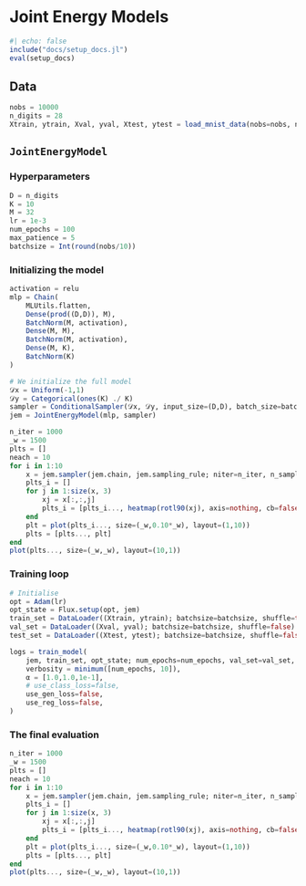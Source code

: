 
# Joint Energy Models

```julia
#| echo: false
include("docs/setup_docs.jl")
eval(setup_docs)
```

## Data

```julia
nobs = 10000
n_digits = 28
Xtrain, ytrain, Xval, yval, Xtest, ytest = load_mnist_data(nobs=nobs, n_digits=n_digits)
```

## `JointEnergyModel`

### Hyperparameters

```julia
D = n_digits               
K = 10                      
M = 32
lr = 1e-3                
num_epochs = 100
max_patience = 5            
batchsize = Int(round(nobs/10))
```

### Initializing the model

```julia
activation = relu
mlp = Chain(
    MLUtils.flatten,
    Dense(prod((D,D)), M),
    BatchNorm(M, activation),
    Dense(M, M),
    BatchNorm(M, activation),
    Dense(M, K),
    BatchNorm(K)
)

# We initialize the full model
𝒟x = Uniform(-1,1)
𝒟y = Categorical(ones(K) ./ K)
sampler = ConditionalSampler(𝒟x, 𝒟y, input_size=(D,D), batch_size=batch_size)
jem = JointEnergyModel(mlp, sampler)
```

```julia
n_iter = 1000
_w = 1500
plts = []
neach = 10
for i in 1:10
    x = jem.sampler(jem.chain, jem.sampling_rule; niter=n_iter, n_samples=neach)
    plts_i = []
    for j in 1:size(x, 3)
        xj = x[:,:,j]
        plts_i = [plts_i..., heatmap(rotl90(xj), axis=nothing, cb=false)]
    end
    plt = plot(plts_i..., size=(_w,0.10*_w), layout=(1,10))
    plts = [plts..., plt]
end
plot(plts..., size=(_w,_w), layout=(10,1))
```

### Training loop

```julia
# Initialise 
opt = Adam(lr)
opt_state = Flux.setup(opt, jem)
train_set = DataLoader((Xtrain, ytrain); batchsize=batchsize, shuffle=true)
val_set = DataLoader((Xval, yval); batchsize=batchsize, shuffle=false)
test_set = DataLoader((Xtest, ytest); batchsize=batchsize, shuffle=false)
```

```julia
logs = train_model(
    jem, train_set, opt_state; num_epochs=num_epochs, val_set=val_set,
    verbosity = minimum([num_epochs, 10]),
    α = [1.0,1.0,1e-1],
    # use_class_loss=false,
    use_gen_loss=false,
    use_reg_loss=false,
)
```

### The final evaluation

```julia
n_iter = 1000
_w = 1500
plts = []
neach = 10
for i in 1:10
    x = jem.sampler(jem.chain, jem.sampling_rule; niter=n_iter, n_samples=neach, y=i)
    plts_i = []
    for j in 1:size(x, 3)
        xj = x[:,:,j]
        plts_i = [plts_i..., heatmap(rotl90(xj), axis=nothing, cb=false)]
    end
    plt = plot(plts_i..., size=(_w,0.10*_w), layout=(1,10))
    plts = [plts..., plt]
end
plot(plts..., size=(_w,_w), layout=(10,1))
```